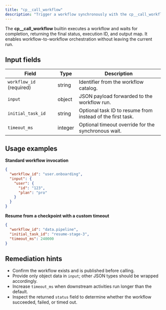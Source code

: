 ```yaml
---
title: "cp__call_workflow"
description: "Trigger a workflow synchronously with the cp__call_workflow builtin"
---
```


The **cp__call_workflow** builtin executes a workflow and waits for completion, returning the final status, execution ID, and output map. It enables workflow-to-workflow orchestration without leaving the current run.

## Input fields

| Field | Type | Description |
| --- | --- | --- |
| `workflow_id` (required) | string | Identifier from the workflow catalog. |
| `input` | object | JSON payload forwarded to the workflow run. |
| `initial_task_id` | string | Optional task ID to resume from instead of the first task. |
| `timeout_ms` | integer | Optional timeout override for the synchronous wait. |

## Usage examples

**Standard workflow invocation**

```json
{
  "workflow_id": "user.onboarding",
  "input": {
    "user": {
      "id": "123",
      "plan": "pro"
    }
  }
}
```

**Resume from a checkpoint with a custom timeout**

```json
{
  "workflow_id": "data.pipeline",
  "initial_task_id": "resume-stage-3",
  "timeout_ms": 240000
}
```

## Remediation hints

- Confirm the workflow exists and is published before calling.
- Provide only object data in `input`; other JSON types should be wrapped accordingly.
- Increase `timeout_ms` when downstream activities run longer than the default.
- Inspect the returned `status` field to determine whether the workflow succeeded, failed, or timed out.
